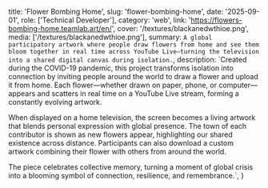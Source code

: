   title: 'Flower Bombing Home',
  slug: 'flower-bombing-home',
  date: '2025-09-01',
  role: ['Technical Developer'],
  category: 'web',
  link: 'https://flowers-bombing-home.teamlab.art/en/',
  cover: '/textures/blackanedwthioe.png',
  media: ['/textures/blackanedwthioe.png'],
  summary: `A global participatory artwork where people draw flowers from home and see them bloom together in real time across YouTube Live—turning the television into a shared digital canvas during isolation.`,
  description: `Created during the COVID-19 pandemic, this project transforms isolation into connection by inviting people around the world to draw a flower and upload it from home. Each flower—whether drawn on paper, phone, or computer—appears and scatters in real time on a YouTube Live stream, forming a constantly evolving artwork.
  
  When displayed on a home television, the screen becomes a living artwork that blends personal expression with global presence. The town of each contributor is shown as new flowers appear, highlighting our shared existence across distance. Participants can also download a custom artwork combining their flower with others from around the world.
  
  The piece celebrates collective memory, turning a moment of global crisis into a blooming symbol of connection, resilience, and remembrance.`,
}
